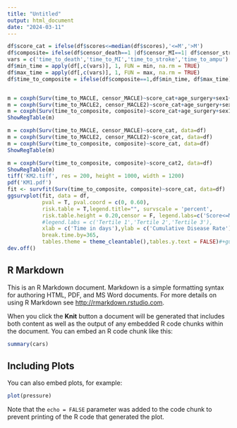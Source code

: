---
title: "Untitled"
output: html_document
date: "2024-03-11"
---

```{r setup, include=FALSE}
df$score_cat = ifelse(df$scores<=median(df$scores),'<=M','>M')
df$composite= ifelse(df$censor_death==1 |df$censor_MI==1| df$censor_stroke==1|df$censor_ampu==1, 1, 0)
vars = c('time_to_death','time_to_MI','time_to_stroke','time_to_ampu')
df$min_time = apply(df[,c(vars)], 1, FUN = min, na.rm = TRUE) 
df$max_time = apply(df[,c(vars)], 1, FUN = max, na.rm = TRUE) 
df$time_to_composite = ifelse(df$composite==1,df$min_time, df$max_time)


m = coxph(Surv(time_to_MACLE, censor_MACLE)~score_cat+age_surgery+sex1+ethnicity1+bmi+diabetes1+carotid_artery_disease1+prior_stroke_mini_stroke1+cli, data=df)
m = coxph(Surv(time_to_MACLE2, censor_MACLE2)~score_cat+age_surgery+sex1+ethnicity1+bmi+diabetes1+carotid_artery_disease1+prior_stroke_mini_stroke1+cli, data=df)
m = coxph(Surv(time_to_composite, composite)~score_cat+age_surgery+sex1+ethnicity1+bmi+diabetes1+carotid_artery_disease1+prior_stroke_mini_stroke1+cli, data=df)
ShowRegTable(m)

m = coxph(Surv(time_to_MACLE, censor_MACLE)~score_cat, data=df)
m = coxph(Surv(time_to_MACLE2, censor_MACLE2)~score_cat, data=df)
m = coxph(Surv(time_to_composite, composite)~score_cat, data=df)
ShowRegTable(m)

m = coxph(Surv(time_to_composite, composite)~score_cat2, data=df)
ShowRegTable(m)
tiff('KM2.tiff', res = 200, height = 1000, width = 1200)
pdf('KM1.pdf')
fit <- survfit(Surv(time_to_composite, composite)~score_cat, data=df)
ggsurvplot(fit, data = df,
           pval = T, pval.coord = c(0, 0.60),
           risk.table = T,legend.title="", survscale = 'percent',
           risk.table.height = 0.20,censor = F, legend.labs=c('Score<=Median','Score>Median'),
           #legend.labs = c('Tertile 1','Tertile 2','Tertile 3'),
           xlab = c('Time in days'),ylab = c('Cumulative Disease Rate'), fun = 'event', palette = 'lancet',
           break.time.by=365,
           tables.theme = theme_cleantable(),tables.y.text = FALSE)#+guides(color=guide_legend(nrow=2,byrow=TRUE))
dev.off()
```

## R Markdown

This is an R Markdown document. Markdown is a simple formatting syntax for authoring HTML, PDF, and MS Word documents. For more details on using R Markdown see <http://rmarkdown.rstudio.com>.

When you click the **Knit** button a document will be generated that includes both content as well as the output of any embedded R code chunks within the document. You can embed an R code chunk like this:

```{r cars}
summary(cars)
```

## Including Plots

You can also embed plots, for example:

```{r pressure, echo=FALSE}
plot(pressure)
```

Note that the `echo = FALSE` parameter was added to the code chunk to prevent printing of the R code that generated the plot.
